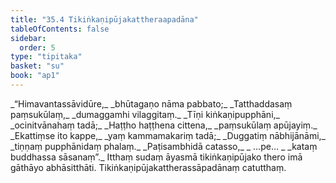 ```yaml
---
title: "35.4 Tikiṅkaṇipūjakattheraapadāna"
tableOfContents: false
sidebar:
  order: 5
type: "tipitaka"
basket: "su"
book: "ap1"
---
```



<DynamicBreadcrumb />

<Division number="27" book="ap1">

<Paragraph number="3913" type="verses" book="ap1">
_“Himavantassāvidūre,_  
_bhūtagaṇo nāma pabbato;_  
_Tatthaddasaṃ paṃsukūlaṃ,_  
_dumaggamhi vilaggitaṃ._  

</Paragraph>

</Division>
<Division number="28" book="ap1">

<Paragraph number="3914" type="verses" book="ap1">
_Tīṇi kiṅkaṇipupphāni,_  
_ocinitvānahaṃ tadā;_  
_Haṭṭho haṭṭhena cittena,_  
_paṃsukūlaṃ apūjayiṃ._  

</Paragraph>

</Division>
<Division number="29" book="ap1">

<Paragraph number="3915" type="verses" book="ap1">
_Ekattiṃse ito kappe,_  
_yaṃ kammamakariṃ tadā;_  
_Duggatiṃ nābhijānāmi,_  
_tiṇṇaṃ pupphānidaṃ phalaṃ._  

</Paragraph>

</Division>
<Division number="30" book="ap1">

<Paragraph number="3916" type="verses" book="ap1">
_Paṭisambhidā catasso,_  
_ …pe… _  
_kataṃ buddhassa sāsanaṃ”._  

</Paragraph>

<Paragraph number="3917" book="ap1">
Itthaṃ sudaṃ āyasmā tikiṅkaṇipūjako thero imā gāthāyo abhāsitthāti.

</Paragraph>
</Division>

<Paragraph number="3918" type="center" book="ap1">
Tikiṅkaṇipūjakattherassāpadānaṃ catutthaṃ.
</Paragraph>